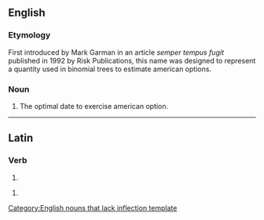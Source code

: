 ==English==

===Etymology===
First introduced by Mark Garman in an article ''semper tempus fugit'' published in 1992 by Risk Publications, this name was designed to represent a quantity used in binomial trees to estimate american options.

===Noun===
{{infl|en|noun}}[[Category:English nouns that lack inflection template]]

# {{finance}} The optimal date to exercise american option.
{{rfc}}

----

==Latin==

===Verb===
{{la-verb-form|fugit}}

# {{conjugation of|[[fugio#Latin|fugiō]]||3|s|pres|act|ind|lang=la}}

{{la-verb-form|fūgit}}

# {{conjugation of|[[fugio#Latin|fugiō]]||3|s|perf|act|ind|lang=la}}